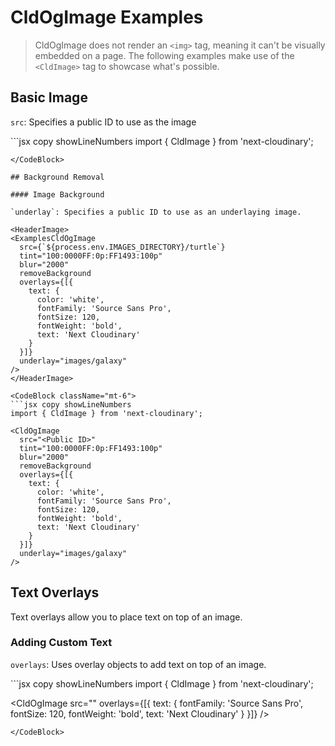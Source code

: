 

<Head>
  <title>CldOgImage Examples - Next Cloudinary</title>
  <meta name="og:title" content="CldOgImage Examples - Next Cloudinary" />
  <meta name="og:url" content={`https://next.cloudinary.dev/cldogimage/examples`} />
</Head>

<OgImage
  title="CldOgImage Examples"
  twitterTitle="CldOgImage Examples"
/>

# CldOgImage Examples

> CldOgImage does not render an `<img>` tag, meaning it can't be visually embedded on a page. The following examples make use of the `<CldImage>` tag to showcase what's possible.

## Basic Image

`src`: Specifies a public ID to use as the image

<HeaderImage>
  <ExamplesCldOgImage
    src={`${process.env.IMAGES_DIRECTORY}/turtle`}
  />
</HeaderImage>

<CodeBlock className="mt-6">
  ```jsx copy showLineNumbers
  import { CldImage } from 'next-cloudinary';

  <CldOgImage
    src="<Public ID>"
  />
  ```
</CodeBlock>

## Background Removal

#### Image Background

`underlay`: Specifies a public ID to use as an underlaying image.

<HeaderImage>
  <ExamplesCldOgImage
    src={`${process.env.IMAGES_DIRECTORY}/turtle`}
    tint="100:0000FF:0p:FF1493:100p"
    blur="2000"
    removeBackground
    overlays={[{
      text: {
        color: 'white',
        fontFamily: 'Source Sans Pro',
        fontSize: 120,
        fontWeight: 'bold',
        text: 'Next Cloudinary'
      }
    }]}
    underlay="images/galaxy"
  />
</HeaderImage>

<CodeBlock className="mt-6">
  ```jsx copy showLineNumbers
  import { CldImage } from 'next-cloudinary';

  <CldOgImage
    src="<Public ID>"
    tint="100:0000FF:0p:FF1493:100p"
    blur="2000"
    removeBackground
    overlays={[{
      text: {
        color: 'white',
        fontFamily: 'Source Sans Pro',
        fontSize: 120,
        fontWeight: 'bold',
        text: 'Next Cloudinary'
      }
    }]}
    underlay="images/galaxy"
  />
  ```
</CodeBlock>

## Text Overlays

Text overlays allow you to place text on top of an image.

### Adding Custom Text

`overlays`: Uses overlay objects to add text on top of an image.

<HeaderImage>
  <ExamplesCldOgImage
    src={`${process.env.IMAGES_DIRECTORY}/white`}
    overlays={[{
      text: {
        fontFamily: 'Source Sans Pro',
        fontSize: 120,
        fontWeight: 'bold',
        text: 'Next Cloudinary'
      }
    }]}
  />
</HeaderImage>

<CodeBlock className="mt-6">
  ```jsx copy showLineNumbers
  import { CldImage } from 'next-cloudinary';

  <CldOgImage
    src="<Public ID>"
    overlays={[{
      text: {
        fontFamily: 'Source Sans Pro',
        fontSize: 120,
        fontWeight: 'bold',
        text: 'Next Cloudinary'
      }
    }]}
  />
  ```
</CodeBlock>